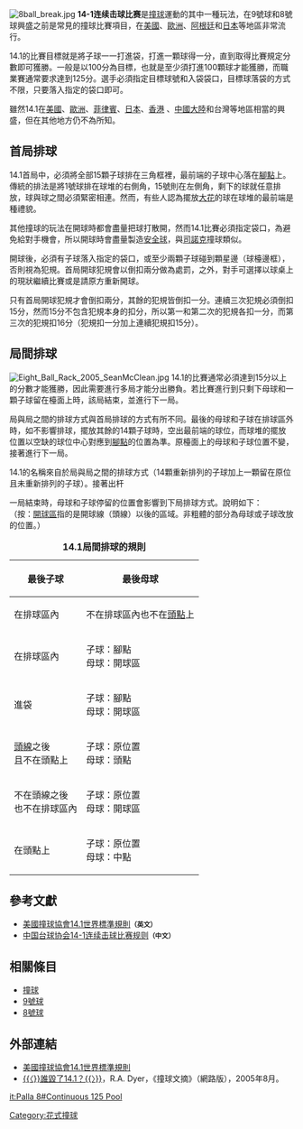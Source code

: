 {{noteTA
|T=zh-hans:14-1; zh-hant:14.1;
|1=zh-hans:14-1; zh-hant:14-1;
|2=zh-hans:9球; zh-hant:9號球;
|3=zh-hans:8球; zh-hant:8號球;
|4=zh-hans:7球; zh-hant:7號球;
}}
[[File:8ball_break.jpg|thumb]]
'''14-1连续击球比赛'''是[[撞球|撞球]]運動的其中一種玩法，在9號球和8號球興盛之前是常見的撞球比賽項目，在[[美國|美國]]、[[欧洲|歐洲]]、[[阿根廷|阿根廷]]和[[日本|日本]]等地區非常流行。

14.1的比賽目標就是將子球一一打進袋，打進一顆球得一分，直到取得比賽規定分數即可獲勝。一般是以100分為目標，也就是至少須打進100顆球才能獲勝，而職業賽通常要求達到125分。選手必須指定目標球號和入袋袋口，目標球落袋的方式不限，只要落入指定的袋口即可。

雖然14.1在[[美國|美國]]、[[歐洲|歐洲]]、[[菲律賓|菲律賓]]、[[日本|日本]]、[[香港|香港]] 、[[中國大陸|中國大陸]]和台灣等地區相當的興盛，但在其他地方仍不為所知。

== 首局排球 ==
14.1首局中，必須將全部15顆子球排在三角框裡，最前端的子球中心落在[[腳點|腳點]]上。傳統的排法是將1號球排在球堆的右側角，15號則在左側角，剩下的球就任意排放，球與球之間必須緊密相連。然而，有些人認為擺放[[撞球術語列表#花球|大花]]的球在球堆的最前端是種禮貌。

其他撞球的玩法在開球時都會盡量把球打散開，然而14.1比賽必須指定袋口，為避免給對手機會，所以開球時會盡量製造[[安全球|安全球]]，與[[司諾克|司諾克]]撞球類似。

開球後，必須有子球落入指定的袋口，或至少兩顆子球碰到顆星邊（球檯邊框），否則視為犯規。首局開球犯規會以倒扣兩分做為處罰，之外，對手可選擇以球桌上的現狀繼續比賽或是請原方重新開球。

只有首局開球犯規才會倒扣兩分，其餘的犯規皆倒扣一分。連續三次犯規必須倒扣15分，然而15分不包含犯規本身的扣分，所以第一和第二次的犯規各扣一分，而第三次的犯規扣16分（犯規扣一分加上連續犯規扣15分）。

== 局間排球 ==
[[File:Eight_Ball_Rack_2005_SeanMcClean.jpg|right]]
14.1的比賽通常必須達到15分以上的分數才能獲勝，因此需要進行多局才能分出勝負。若比賽進行到只剩下母球和一顆子球留在檯面上時，該局結束，並進行下一局。

局與局之間的排球方式與首局排球的方式有所不同。最後的母球和子球在排球區外時，如不影響排球，擺放其餘的14顆子球時，空出最前端的球位，而球堆的擺放位置以空缺的球位中心對應到[[腳點|腳點]]的位置為準。原檯面上的母球和子球位置不變，接著進行下一局。

14.1的名稱來自於局與局之間的排球方式（14顆重新排列的子球加上一顆留在原位且未重新排列的子球）。接著出杆

一局結束時，母球和子球停留的位置會影響到下局排球方式。說明如下：<br />（按：[[開球區|開球區]]指的是開球線（頭線）以後的區域。非粗體的部分為母球或子球改放的位置。）

{| class="wikitable"
|+ '''14.1局間排球的規則'''
|-
!rowspan=2|最後子球
!colspan=3|最後母球
|-
! 在排球區內
! 不在排球區內也不在[[頭點|頭點]]上
! 在頭點上
|-
! 在排球區內
| 子球：腳點<br />母球：開球區 
| 子球：頭點<br />母球：原位置
| 子球：[[中點|中點]]<br />母球：原位置
|-
! 進袋 
| 子球：腳點<br />母球：開球區
| 子球：腳點<br />母球：原位置
| 子球：腳點<br />母球：原位置
|-
! [[頭線|頭線]]之後<br />且不在頭點上
| 子球：原位置<br />母球：頭點
|
|
|-
! 不在頭線之後<br />也不在排球區內
| 子球：原位置<br />母球：開球區
|
|
|-
! 在頭點上
| 子球：原位置<br />母球：中點
|
|
|}

== 參考文獻 ==
<references/>
*[https://web.archive.org/web/20070927192509/http://www.bca-pool.com/play/tournaments/rules/rls_141.shtml 美國撞球協會14.1世界標準規則]<small>'''（英文）'''</small>
*[https://web.archive.org/web/20101019041704/http://www.top147.com/news/main/20091224/2009122443253.htm 中国台球协会14-1连续击球比赛规则]<small>'''（中文）'''</small>

== 相關條目 ==
*[[撞球|撞球]]
*[[9號球|9號球]]
*[[8號球|8號球]]

== 外部連結 ==
*[https://web.archive.org/web/20070927192509/http://www.bca-pool.com/play/tournaments/rules/rls_141.shtml 美國撞球協會14.1世界標準規則]
*[https://web.archive.org/web/20180315235516/http://billiardsdigest.com/current_issue/aug_05/ {{〈}}誰毀了14.1？{{〉}}]，R.A. Dyer，《撞球文摘》（網路版），2005年8月。

[[it:Palla_8#Continuous_125_Pool|it:Palla 8#Continuous 125 Pool]]
[[Category:花式撞球|Category:花式撞球]]